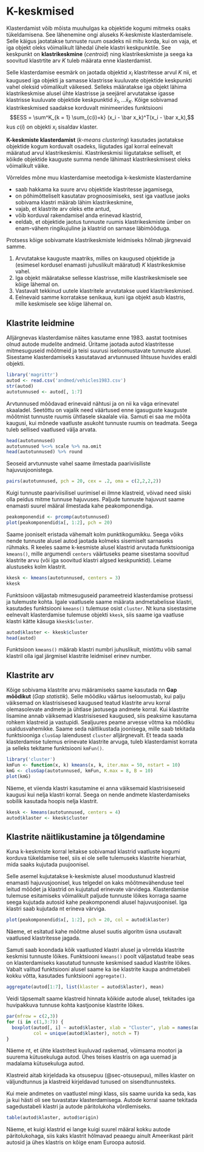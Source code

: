 # K-keskmised {#sec-kkeskmised}

Klasterdamist võib mõista muuhulgas ka objektide kogumi mitmeks osaks tükeldamisena. See lähenemine ongi aluseks K-keskmiste klasterdamisele. Selle käigus jaotatakse tunnuste ruum osadeks nii mitu korda, kui on vaja, et iga objekt oleks võimalikult lähedal ühele klastri keskpunktile. See keskpunkt on **klastrikeskmine** (*centroid*) ning klastrikeskmiste  ja seega ka soovitud klastrtite arv $K$ tuleb määrata enne klasterdamist. 

Selle klasterdamise eesmärk on jaotada objektid $x_i$ klastritesse arvul $K$ nii, et kaugused iga objekti ja samasse klastrisse kuuluvate objektide keskpunkti vahel oleksid võimalikult väikesed. Selleks määratakse iga objekt lähima klastrikeskmise alusel ühte klastrisse ja seejärel arvutatakse igasse klastrisse kuuluvate objektide keskpunktid $\bar x_1, ... \bar x_K$. Kõige sobivamad klastrikeskmised saadakse korduvalt minimeerides funktsiooni
$$ESS = \sum^K_{k = 1} \sum_{c(i)=k} (x_i - \bar x_k)^T(x_i - \bar x_k),$$
kus $c(i)$ on objekti $x_i$ sisaldav klaster. 

:::{.callout-important}
**K-keskmiste klasterdamist** (*k-means clustering*) kasutades jaotatakse objektide kogum korduvalt osadeks, liigutades igal korral eelnevalt määratud arvul klastrikeskmisi. Klastrikeskmisi liigutatakse selliselt, et kõikde objektide kauguste summa nende lähimast klastrikeskmisest oleks võimalikult väike.
:::

Võrreldes mõne muu klasterdamise meetodiga k-keskmiste klasterdamine

+ saab hakkama ka suure arvu objektide klastritesse jagamisega, 
+ on põhimõtteliselt kasutatav prognoosimiseks, sest iga vaatluse jaoks sobivama klastri määrab lähim klastrikeskmine, 
- vajab, et klastrite arv oleks ette antud, 
- võib korduval rakendamisel anda erinevad klastrid, 
- eeldab, et objektide jaotus tunnuste ruumis klastrikeskmiste ümber on enam-vähem ringikujuline ja klastrid on sarnase läbimõõduga.

Protsess kõige sobivamate klastrikeskmiste leidmiseks hõlmab järgnevaid samme.

1. Arvutatakse kauguste maatriks, milles on kaugused objektide ja (esimesel kordusel enamasti juhuslikult määratud) $K$ klastrikeskmise vahel. 
2. Iga objekt määratakse sellesse klastrisse, mille klastrikeskmisele see kõige lähemal on. 
3. Vastavalt tekkinud uutele klastritele arvutatakse uued klastrikeskmised. 
4. Eelnevaid samme korratakse senikaua, kuni iga objekt asub klastris, mille keskmisele see kõige lähemal on. 

## Klastrite leidmine

Alljärgnevas klasterdamise näites kasutame enne 1983. aastat tootmises olnud autode mudelite andmeid. Üritame jaotada autod klastritesse mitmesuguseid mõõtmeid ja teisi suurusi iseloomustavate tunnuste alusel. Sisestame klasterdamiseks kasutatavad arvtunnused lihtsuse huvides eraldi objekti.

```r
library('magrittr')
autod <- read.csv('andmed/vehicles1983.csv')
str(autod)
autotunnused <- autod[, 1:7]
```

Arvtunnused mõõdavad erinevaid nähtusi ja on nii ka väga erinevatel skaaladel. Seetõttu on vajalik need väärtused enne igasuguste kauguste mõõtmist tunnuste ruumis ühtlasele skaalale viia. Samuti ei saa me mõõta kaugusi, kui mõnede vaatluste asukoht tunnuste ruumis on teadmata. Seega tuleb sellised vaatlused välja arvata.

```r
head(autotunnused)
autotunnused %<>% scale %>% na.omit
head(autotunnused) %>% round
```

Seoseid arvtunnuste vahel saame ilmestada paariviisiliste hajuvusjoonistega.

```r
pairs(autotunnused, pch = 20, cex = .2, oma = c(2,2,2,2))
```

Kuigi tunnuste paariviisilisel uurimisel ei ilmne klastreid, võivad need siiski olla peidus mitme tunnuse hajuvuses. Paljude tunnuste hajuvust saame enamasti suurel määral ilmestada kahe peakomponendiga.

``` r
peakomponendid <- prcomp(autotunnused)
plot(peakomponendid$x[, 1:2], pch = 20)
```

Saame jooniselt eristada vähemalt kolm punktikogumikku. Seega võiks nende tunnuste alusel autod jaotada kolmeks sisemiselt sarnaseks rühmaks. R keeles saame k-kesmiste alusel klastrid arvutada funktsiooniga `kmeans()`, mille argumendi `centers` väärtuseks peame sisestama soovitud klastrite arvu (või iga soovitud klastri algsed keskpunktid). Leiame alustuseks kolm klastrit. 

```r
kkesk <- kmeans(autotunnused, centers = 3)
kkesk
```

Funktsioon väljastab mitmesuguseid parameetreid klasterdamise protsessi ja tulemuste kohta. Igale vaatlusele saame määrata andmetabelisse klastri, kasutades funktsiooni `kmeans()` tulemuse osist `cluster`. Nt kuna sisestasime eelnevalt klasterdamise tulemuse objekti `kkesk`, siis saame iga vaatluse klastri kätte käsuga `kkesk$cluster`.

```r
autod$klaster <- kkesk$cluster
head(autod)
```

:::{.callout-warning}
Funktsioon `kmeans()` määrab klastri numbri juhuslikult, mistõttu võib samal klastril olla igal järgmisel klastrite leidmisel erinev number. 
:::

## Klastrite arv

Kõige sobivama klastrite arvu määramiseks saame kasutada nn **Gap mõõdikut** (*Gap statistik*). Selle mõõdiku väärtus iseloomustab, kui palju väiksemad on klastrisisesed kaugused teatud klastrite arvu korral olemasolevate andmete ja ühtlase jaotusega andmete korral. Kui klastrite lisamine annab väiksemad klastrisisesed kaugused, siis peaksime kasutama rohkem klastreid ja vastupidi. Sealjuures peame arvesse võtma ka mõõdiku usaldusvahemikke. Saame seda näitlikustada joonisega, mille saab tekitada funktsiooniga `clusGap` laiendusest `cluster` alljärgnevalt. Et teada saada klasterdamise tulemus erinevate klastrite arvuga, tuleb klasterdamist korrata ja selleks tekitame funktsiooni `kmFun()`.

```r
library('cluster')
kmFun <- function(x, k) kmeans(x, k, iter.max = 50, nstart = 10)
kmG <- clusGap(autotunnused, kmFun, K.max = 8, B = 10)
plot(kmG)
```

Näeme, et viienda klastri kasutamine ei anna väiksemaid klastrisiseseid kaugusi kui nelja klastri korral. Seega on nende andmete klasterdamiseks sobilik kasutada hoopis nelja klastrit. 

```r
kkesk <- kmeans(autotunnused, centers = 4)
autod$klaster <- kkesk$cluster
```

## Klastrite näitlikustamine ja tõlgendamine

Kuna k-keskmiste korral leitakse sobivamad klastrid vaatluste kogumi korduva tükeldamise teel, siis ei ole selle tulemuseks klastrite hierarhiat, mida saaks kujutada puujoonisel. 

Selle asemel kujutatakse k-keskmiste alusel moodustunud klastreid enamasti hajuvusjoonisel, kus telgedel on kaks mõõtmevähenduse teel leitud mõõdet ja klastrid on kujutatud erinevate värvidega. Klasterdamise tulemuse esitamiseks võimalikult paljude tunnuste lõikes korraga saame seega kujutada autosid kahe peakomponendi alusel hajuvusjoonisel. Iga klastri saab kujutada nt erineva värviga.

```r
plot(peakomponendid$x[, 1:2], pch = 20, col = autod$klaster)
```

Näeme, et esitatud kahe mõõtme alusel suutis algoritm üsna usutavalt vaatlused klastritesse jagada.

Samuti saab koondada kõik vaatlusted klastri alusel ja võrrelda klastrite keskmisi tunnuste lõikes. Funktsiooni `kmeans()` poolt väljastatud teabe seas on klasterdamiseks kasutatud tunnuste keskmised saadud klastrite lõikes. Vabalt valitud funktsiooni alusel saame ka ise klastrite kaupa andmetabeli kokku võtta, kasutades funktsiooni `aggregate()`. 

```r
aggregate(autod[1:7], list(klaster = autod$klaster), mean)
```

Veidi täpsemalt saame klastreid hinnata kõikide autode alusel, tekitades iga huvipakkuva tunnuse kohta kastjoonise klastrite lõikes.

```r
par(mfrow = c(2,3))
for (i in c(1,3:7)) {
  boxplot(autod[, i] ~ autod$klaster, xlab = "Cluster", ylab = names(autod)[i], 
          col = unique(autod$klaster), notch = T)
}
```

Näeme nt, et ühte klastritest kuuluvad raskemad, võimsama mootori ja suurema kütusekuluga autod. Ühes teises klastris on aga uuemad ja madalama kütusekuluga autod.

Klastreid aitab kirjeldada ka otsusepuu (@sec-otsusepuu), milles klaster on väljundtunnus ja klastreid kirjeldavad tunused on sisendtunnusteks.

Kui meie andmetes on vaatlustel mingi klass, siis saame uurida ka seda, kas ja kui hästi oli see tuvastatav klasterdamisega. Autode korral saame tekitada sagedustabeli klastri ja autode päritolukoha võrdlemiseks.

```r
table(autod$klaster, autod$origin)
```

Näeme, et kuigi klastrid ei lange kuigi suurel määral kokku autode päritolukohaga, siis kaks klastrit hõlmavad peaaegu ainult Ameerikast pärit autosid ja ühes klastris on kõige enam Euroopa autosid.